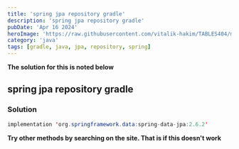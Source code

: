 ```yaml
---
title: 'spring jpa repository gradle'
description: 'spring jpa repository gradle'
pubDate: 'Apr 16 2024'
heroImage: 'https://raw.githubusercontent.com/vitalik-hakim/TABLES404/main/error_b/java.png'
category: 'java'
tags: [gradle, java, jpa, repository, spring]
---
```


**The solution for this is noted below**

## spring jpa repository gradle

### Solution

```java
implementation 'org.springframework.data:spring-data-jpa:2.6.2'
```

**Try other methods by searching on the site. That is if this doesn't work**
